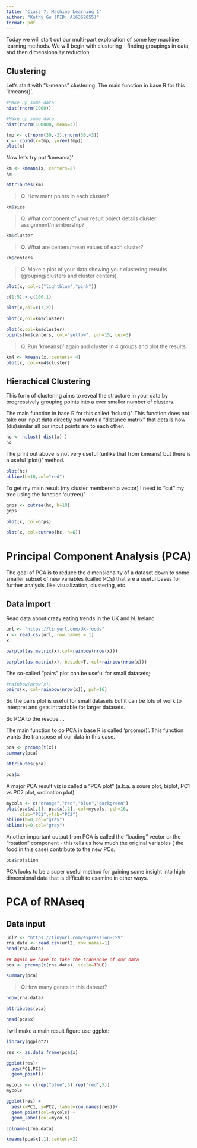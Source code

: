 ```yaml
---
title: "Class 7: Machine Learning 1"
author: "Kathy Gu (PID: A16362055)"
format: pdf
---
```



Today we will start out our multi-part exploration of some key machine learning methods. We will begin with clustering - finding groupings in data, and then dimensionality reduction.

## Clustering

Let's start with "k-means" clustering.
The main function in base R for this 'kmeans()'.

```r
#Make up some data
hist(rnorm(1000))
```
```r
#Make up some data
hist(rnorm(100000, mean=3))
```
```r
tmp <- c(rnorm(30,-3),rnorm(30,+3))
x <- cbind(x=tmp, y=rev(tmp))
plot(x)
```

Now let's try out 'kmeans()'
```r
km <- kmeans(x, centers=2)
km
```
```r
attributes(km)
```

> Q. How mant points in each cluster?

```r
km$size
```

> Q. What component of your result object details cluster assignment/membership?

```r
km$cluster
```

> Q. What are centers/mean values of each cluster?

```r
km$centers
```

> Q. Make a plot of your data showing your clustering retsults (grouping/clusters and cluster centers).

```r
plot(x, col=c("lightblue","pink"))
```

```r
c(1:5) + c(100,1)
```

```r
plot(x,col=c(1,2))
```

```r
plot(x,col=km$cluster)
```

```r
plot(x,col=km$cluster)
points(km$centers, col="yellow", pch=15, cex=3)
```

> Q. Run 'kmeans()' again and cluster in 4 groups and plot the results.

```r
km4 <- kmeans(x, centers= 4)
plot(x, col=km4$cluster)
```

## Hierachical Clustering

This form of clustering aims to reveal the structure in your data by progressively grouping points into a ever smaller number of clusters.

The main function in base R for this called 'hclust()'. This function does not take our input data directly but wants a "distance matrix" that details how (dis)similar all our input points are to each other.

```r
hc <- hclust( dist(x) )
hc
```
The print out above is not very useful (unlike that from kmeans) but there is a useful 'plot()' method.
```r
plot(hc)
abline(h=10,col="red")
```
To get my main result (my cluster membership vector) I need to "cut" my tree using the function 'cutree()' 
```r
grps <- cutree(hc, h=10)
grps
```

```r
plot(x, col=grps)
```

```r
plot(x, col=cutree(hc, h=6))
```

# Principal Component Analysis (PCA)

The goal of PCA is to reduce the dimensionality of a dataset down to some smaller subset of new variables (called PCs) that are a useful bases for further analysis, like visualization, clustering, etc.

## Data import

Read data about crazy eating trends in the UK and N. Ireland

```r
url <- "https://tinyurl.com/UK-foods"
x <- read.csv(url, row.names = 1)
x
```

```r
barplot(as.matrix(x),col=rainbow(nrow(x)))
```
```r
barplot(as.matrix(x), beside=T, col=rainbow(nrow(x)))
```
The so-called "pairs" plot can be useful for small datasets;
```r
#rainbow(nrow(x))
pairs(x, col=rainbow(nrow(x)), pch=16)
```
So the pairs plot is useful for small datasets but it can be lots of work to interpret and gets intractable for larger datasets.

So PCA to the rescue....

The main function to do PCA in base R is called 'prcomp()'. This function wants the transpose of our data in this case.

```r
pca <- prcomp(t(x))
summary(pca)
```
```r
attributes(pca)
```
```r
pca$x
```

A major PCA result viz is called a "PCA plot" (a.k.a. a soure plot, biplot, PC1 vs PC2 plot, ordination plot)

```r
mycols <- c("orange","red","blue","darkgreen")
plot(pca$x[,1], pca$x[,2], col=mycols, pch=16,
     xlab="PC1",ylab="PC2")
abline(h=0,col="gray")
abline(v=0,col="gray")
```
Another important output from PCA is called the "loading" vector or the "rotation" component - this tells us how much the original variables ( the food in this case) contribute to the new PCs.

```r
pca$rotation
```

PCA looks to be a super useful method for gaining some insight into high dimensional data that is difficult to examine in other ways.


# PCA of RNAseq

## Data input

```r
url2 <- "https://tinyurl.com/expression-CSV"
rna.data <- read.csv(url2, row.names=1)
head(rna.data)
```

```r
## Again we have to take the transpose of our data 
pca <- prcomp(t(rna.data), scale=TRUE)
```

```r
summary(pca)
```

> Q.How many genes in this dataset?

```r
nrow(rna.data)
```

```r
attributes(pca)
```

```r
head(pca$x)
```

I will make a main result figure use ggplot:

```r
library(ggplot2)
```

```r
res <- as.data.frame(pca$x)
```

```r
ggplot(res)+
  aes(PC1,PC2)+
  geom_point()
```

```r
mycols <- c(rep("blue",5),rep("red",5))
mycols
```

```r
ggplot(res) + 
  aes(x=PC1, y=PC2, label=row.names(res))+
  geom_point(col=mycols) +
  geom_label(col=mycols)
```

```r
colnames(rna.data)
```

```r
kmeans(pca$x[,1],centers=2)
```
